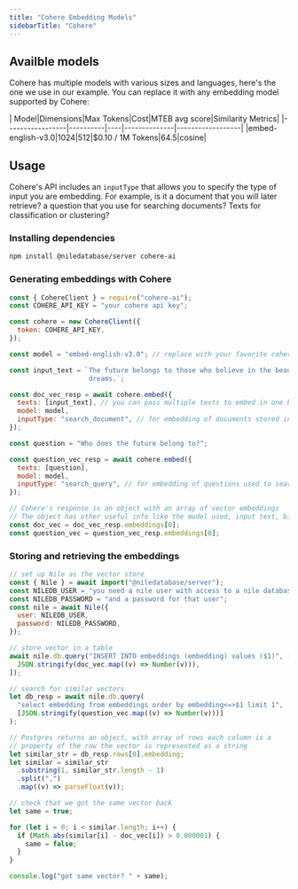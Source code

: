 ```yaml
---
title: "Cohere Embedding Models"
sidebarTitle: "Cohere"
---
```


## Availble models

Cohere has multiple models with various sizes and languages, here's the one we use in our example.
You can replace it with any embedding model supported by Cohere:

| Model|Dimensions|Max Tokens|Cost|MTEB avg score|Similarity Metrics|
|-----------------|----------|----|--------------|------------------|
|embed-english-v3.0|1024|512|$0.10 / 1M Tokens|64.5|cosine|

## Usage

Cohere's API includes an `inputType` that allows you to specify the type of input you are embedding.
For example, is it a document that you will later retrieve? a question that you use for searching documents?
Texts for classification or clustering?

### Installing dependencies

```bash
npm install @niledatabase/server cohere-ai
```

### Generating embeddings with Cohere

```javascript
const { CohereClient } = require("cohere-ai");
const COHERE_API_KEY = "your cohere api key";

const cohere = new CohereClient({
  token: COHERE_API_KEY,
});

const model = "embed-english-v3.0"; // replace with your favorite cohere model

const input_text = `The future belongs to those who believe in the beauty of their 
                    dreams.`;

const doc_vec_resp = await cohere.embed({
  texts: [input_text], // you can pass multiple texts to embed in one batch call
  model: model,
  inputType: "search_document", // for embedding of documents stored in pg_vector
});

const question = "Who does the future belong to?";

const question_vec_resp = await cohere.embed({
  texts: [question],
  model: model,
  inputType: "search_query", // for embedding of questions used to search documents
});

// Cohere's response is an object with an array of vector embeddings
// The object has other useful info like the model used, input text, billing, etc.
const doc_vec = doc_vec_resp.embeddings[0];
const question_vec = question_vec_resp.embeddings[0];
```

### Storing and retrieving the embeddings

```javascript
// set up Nile as the vector store
const { Nile } = await import("@niledatabase/server");
const NILEDB_USER = "you need a nile user with access to a nile database";
const NILEDB_PASSWORD = "and a password for that user";
const nile = await Nile({
  user: NILEDB_USER,
  password: NILEDB_PASSWORD,
});

// store vector in a table
await nile.db.query("INSERT INTO embeddings (embedding) values ($1)", [
  JSON.stringify(doc_vec.map((v) => Number(v))),
]);

// search for similar vectors
let db_resp = await nile.db.query(
  "select embedding from embeddings order by embedding<=>$1 limit 1",
  [JSON.stringify(question_vec.map((v) => Number(v)))]
);

// Postgres returns an object, with array of rows each column is a
// property of the row the vector is represented as a string
let similar_str = db_resp.rows[0].embedding;
let similar = similar_str
  .substring(1, similar_str.length - 1)
  .split(",")
  .map((v) => parseFloat(v));

// check that we got the same vector back
let same = true;

for (let i = 0; i < similar.length; i++) {
  if (Math.abs(similar[i] - doc_vec[i]) > 0.000001) {
    same = false;
  }
}

console.log("got same vector? " + same);
```
